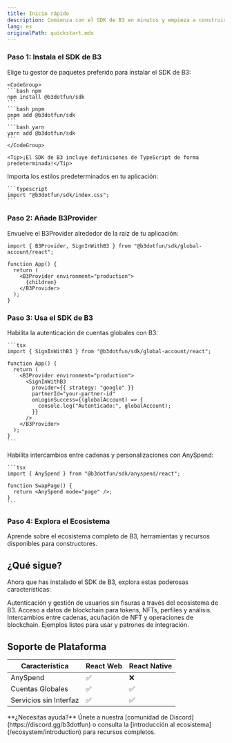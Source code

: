 ```yaml
---
title: Inicio rápido
description: Comienza con el SDK de B3 en minutos y empieza a construir en el ecosistema B3
lang: es
originalPath: quickstart.mdx
---
```

### Paso 1: Instala el SDK de B3
<Steps>
  <Step title="Instala el paquete del SDK">
    Elige tu gestor de paquetes preferido para instalar el SDK de B3:

    <CodeGroup>
    ```bash npm
    npm install @b3dotfun/sdk
    ```
    ```bash pnpm
    pnpm add @b3dotfun/sdk
    ```
    ```bash yarn
    yarn add @b3dotfun/sdk
    ```
    </CodeGroup>

    <Tip>¡El SDK de B3 incluye definiciones de TypeScript de forma predeterminada!</Tip>
  </Step>

  <Step title="Importa estilos CSS">
    Importa los estilos predeterminados en tu aplicación:

    ```typescript
    import "@b3dotfun/sdk/index.css";
    ```
  </Step>
</Steps>

### Paso 2: Añade B3Provider
Envuelve el B3Provider alrededor de la raíz de tu aplicación:

```tsx
import { B3Provider, SignInWithB3 } from "@b3dotfun/sdk/global-account/react";

function App() {
  return (
    <B3Provider environment="production">
      {children}
    </B3Provider>
  );
}
```


### Paso 3: Usa el SDK de B3
<AccordionGroup>
 <Accordion icon="swap" title="Cuentas Instantáneas">
    Habilita la autenticación de cuentas globales con B3:

    ```tsx
    import { SignInWithB3 } from "@b3dotfun/sdk/global-account/react";

    function App() {
      return (
        <B3Provider environment="production">
          <SignInWithB3
            provider={{ strategy: "google" }}
            partnerId="your-partner-id"
            onLoginSuccess={(globalAccount) => {
              console.log("Autenticado:", globalAccount);
            }}
          />
        </B3Provider>
      );
    }
    ```
  </Accordion>
  <Accordion icon="swap" title="Accede a Liquidez">
    Habilita intercambios entre cadenas y personalizaciones con AnySpend:

    ```tsx
    import { AnySpend } from "@b3dotfun/sdk/anyspend/react";

    function SwapPage() {
      return <AnySpend mode="page" />;
    }
    ```
  </Accordion>
</AccordionGroup>

### Paso 4: Explora el Ecosistema

<Card title="Descubre el Ecosistema de B3" icon="globe" href="/ecosystem/introduction">
  Aprende sobre el ecosistema completo de B3, herramientas y recursos disponibles para constructores.
</Card>

## ¿Qué sigue?

Ahora que has instalado el SDK de B3, explora estas poderosas características:

<CardGroup cols={2}>

<Card title="Cuentas Globales" icon="user" href="/sdk/global-account/introduction">
  Autenticación y gestión de usuarios sin fisuras a través del ecosistema de B3.
</Card>

<Card title="API de Datos" icon="user" href="/data/api-reference/introduction">
  Acceso a datos de blockchain para tokens, NFTs, perfiles y análisis.
</Card>

<Card title="SDK de AnySpend" icon="arrows-cross" href="/anyspend/introduction">
  Intercambios entre cadenas, acuñación de NFT y operaciones de blockchain.
</Card>

<Card title="Ejemplos y Demos" icon="code" href="/sdk/introduction">
  Ejemplos listos para usar y patrones de integración.
</Card>

</CardGroup>

## Soporte de Plataforma

| Característica     | React Web | React Native |
| ----------------- | --------- | ------------ |
| AnySpend          | ✅         | ❌            |
| Cuentas Globales  | ✅         | ✅            |
| Servicios sin Interfaz | ✅         | ✅            |

<Note>
  **¿Necesitas ayuda?** Únete a nuestra [comunidad de Discord](https://discord.gg/b3dotfun) o consulta la
  [introducción al ecosistema](/ecosystem/introduction) para recursos completos.
</Note>
